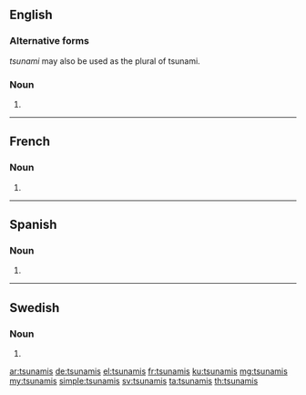 ==English==

===Alternative forms===
''tsunami'' may also be used as the plural of tsunami.

===Noun===
{{head|en|noun plural form}}

# {{plural of|tsunami|lang=en}}

----

==French==

===Noun===
{{head|fr|noun plural form|g=?}}

# {{plural of|tsunami|lang=fr}}

----
==Spanish==

===Noun===
{{head|es|noun form}}

# {{plural of|tsunami|lang=es}}
----

==Swedish==

===Noun===
{{head|sv|noun form}}

# {{sv-noun-form-indef-gen|tsunami}}

[[ar:tsunamis]]
[[de:tsunamis]]
[[el:tsunamis]]
[[fr:tsunamis]]
[[ku:tsunamis]]
[[mg:tsunamis]]
[[my:tsunamis]]
[[simple:tsunamis]]
[[sv:tsunamis]]
[[ta:tsunamis]]
[[th:tsunamis]]